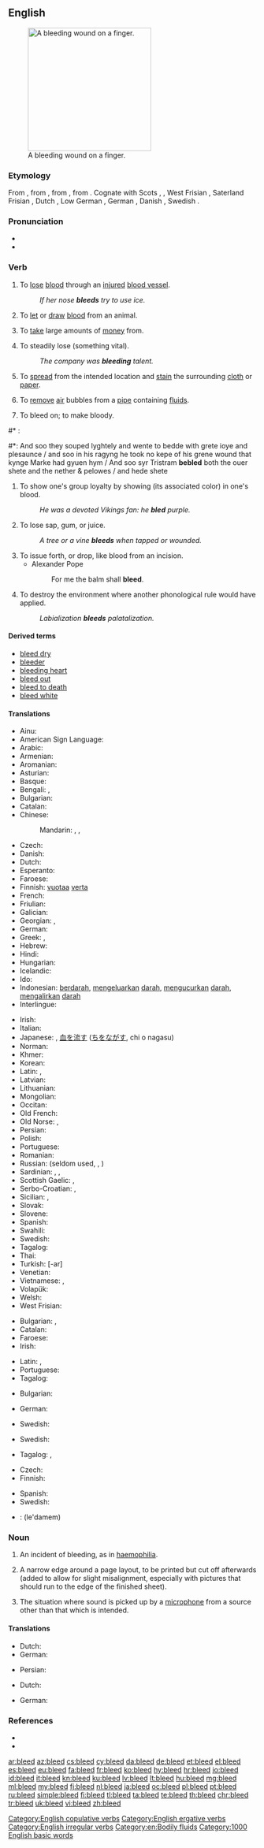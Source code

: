 ==English==
[[File:Bleeding finger.jpg|thumb|250px|upright|A bleeding wound on a finger.]]

===Etymology===
From {{etyl|enm|en}} {{m|enm|bleden}}, from {{etyl|ang|en}} {{m|ang|blēdan||to bleed}}, from {{etyl|gem-pro|en}} {{m|gem-pro|*blōþijaną||to bleed}}, from {{etyl|gem-pro|en}} {{m|gem-pro|*blōþą||blood}}. Cognate with Scots {{m|sco|blede}}, {{m|sco|bleid||to bleed}}, West Frisian {{term|bliede||to bleed|lang=fy}}, Saterland Frisian {{m|stq|bläide||to bleed}}, Dutch {{term|bloeden||to bleed|lang=nl}}, Low German {{term|blöden||to bleed|lang=nds}}, German {{term|bluten||to bleed|lang=de}}, Danish {{term|bløde||to bleed|lang=da}}, Swedish {{term|blöda||to bleed|lang=sv}}.

===Pronunciation===
* {{IPA|/ˈbliːd/|lang=en}}
* {{rhymes|iːd|lang=en}}

===Verb===
{{en-verb|bleeds|bleeding|bled}}

# {{context|intransitive|of an animal|lang=en}} To [[lose]] [[blood]] through an [[injured]] [[blood vessel]].
#: ''If her nose '''bleeds''' try to use ice.''
# {{context|transitive|lang=en}} To [[let]] or [[draw]] [[blood]] from an animal.
# {{context|transitive|lang=en}} To [[take]] large amounts of [[money]] from.
# {{context|transitive|lang=en}} To steadily lose (something vital).
#: ''The company was '''bleeding''' talent.''
# {{context|intransitive|of an ink or dye|lang=en}} To [[spread]] from the intended location and [[stain]] the surrounding [[cloth]] or [[paper]].
# {{context|transitive|lang=en}} To [[remove]] [[air]] bubbles from a [[pipe]] containing [[fluid]]s.
# {{context|obsolete|transitive|lang=en}} To bleed on; to make bloody.
<!--Prior quote:#*{{RQ:Mlry MrtArthr1|VIII}}:
#*:And so Sir Trystrames '''bledde''' bothe the over-shete and the neyther-shete, and the pylowes and the hede-shete.-->
#* {{RQ:Mlry MrtDrthr|10.14|2|VIII|xiv}}:
#*: And soo they souped lyghtely and wente to bedde with grete ioye and plesaunce / and soo in his ragyng he took no kepe of his grene wound that kynge Marke had gyuen hym / And soo syr Tristram '''bebled''' both the ouer shete and the nether & pelowes / and hede shete
# {{context|intransitive|copulative|lang=en}} To show one's group loyalty by showing (its associated color) in one's blood.
#: ''He was a devoted Vikings fan: he '''bled''' purple.''
# To lose sap, gum, or juice.
#: ''A tree or a vine '''bleeds''' when tapped or wounded.''
# To issue forth, or drop, like blood from an incision.
#* Alexander Pope
#*: For me the balm shall '''bleed'''.
# {{context|phonology|transitive|of a phonological rule|lang=en}} To destroy the environment where another phonological rule would have applied.
#: ''Labialization '''bleeds''' palatalization.''

====Derived terms====
* [[bleed dry]]
* [[bleeder]]
* [[bleeding heart]]
* [[bleed out]]
* [[bleed to death]]
* [[bleed white]]

====Translations====
{{trans-top|lose blood}}
* Ainu: {{t|ain|ケㇺヌ|tr=kemnu}}
* American Sign Language: {{t|ase|4@Nose-PalmBackFingerAcross Wiggle 4@NearNeck-PalmBackFingerAcross}}
* Arabic: {{t|ar|نزف|tr=nazafa}}
* Armenian: {{t|hy|արյունահոսել}}
* Aromanian: {{t|rup|sãndzinedzu}}
* Asturian: {{t|ast|sangrar}}
* Basque: {{t-needed|eu}}
* Bengali: {{t|bn|রক্ত ঝরা|sc=Beng}}, {{t|bn|রক্ত পড়া|sc=Beng}}
* Bulgarian: {{t|bg|тече кръв}}
* Catalan: {{t+|ca|sagnar}}
* Chinese:
*: Mandarin: {{t+check|cmn|出血}}, {{t+check|cmn|流血|tr=liúxuè|sc=Hani}}, {{t+check|cmn|放血|tr=fàngxuè|sc=Hani}}
* Czech: {{t|cs|krvácet}}
* Danish: {{t+|da|bløde}}
* Dutch: {{t+|nl|bloeden}}
* Esperanto: {{t|eo|sangi}}
* Faroese: {{t|fo|bløða}}
* Finnish: [[vuotaa]] [[veri|verta]]
* French: {{t+|fr|saigner}}
* Friulian: {{t|fur|sanganâ}}
* Galician: {{t+|gl|sangrar}}
* Georgian: {{t|ka|სისხლის დენა|sc=Geor}}, {{t|ka|სისხლდენა|sc=Geor}}
* German: {{t+|de|bluten}}
* Greek: {{t+|el|αιμορραγώ}}, {{t+|el|ματώνω}}
* Hebrew: {{t|he|דִּימֵּם|tr=dimem}}
* Hindi: {{t-needed|hi}}
* Hungarian: {{t+|hu|vérzik}}
* Icelandic: {{qualifier|impersonal}} {{t|is|blæða}}
* Ido: {{t+|io|sangifar}}
* Indonesian: [[darah|berdarah]], [[keluar|mengeluarkan]] [[darah]], [[kucur|mengucurkan]] [[darah]], [[alir|mengalirkan]] [[darah]]
* Interlingue: {{t|ie|sanguar}}
{{trans-mid}}
* Irish: {{t|ga|cuir fuil}}
* Italian: {{t+|it|sanguinare}}
* Japanese: {{t|ja|出血|alt=出血する|tr=しゅっけつする, shukketsu suru}}, [[血]]を[[流す]] ([[ち]]を[[ながす]], chi o nagasu)
* Norman: {{t|nrf|sangni}}
* Khmer: {{t|km|ចេញឈាម|tr=jeuñ chīəum}}
* Korean: {{t|ko|피를 흘리다|sc=Hang}}
* Latin: {{t|la|sanguinem mittō}}, {{t|la|sanguinō}}
* Latvian: {{t+|lv|asiņot}}
* Lithuanian: {{t+|lt|kraujuoti}}
* Mongolian: {{t|mn|хуудас дүүрэн зураг|sc=Cyrl}}
* Occitan: {{t+|oc|sagnar}}
* Old French: {{t|fro|saingnier}}
* Old Norse: {{t|non|blǿða}}, {{t|non|blœða}}
* Persian: {{t|fa|خون آمدن|tr=xun âmadan|sc=fa-Arab}}
* Polish: {{t+|pl|krwawić}}
* Portuguese: {{t+|pt|sangrar}}
* Romanian: {{t+|ro|sângera}}
* Russian: {{t+|ru|кровоточи́ть}} (seldom used, {{t|ru|име́ть кровотече́ние}}, {{t|ru|идёт кровь}})
* Sardinian: {{t|sc|sambenàre}}, {{t|sc|sambenàri}}, {{t|sc|sanguinai}}
* Scottish Gaelic: {{t|gd|leig fuil}}, {{qualifier|nose}} {{t|gd|leum}}
* Serbo-Croatian: {{t|sh|крва́рити}}, {{t+|sh|krváriti}}
* Sicilian: {{t+|scn|sanguniari}}, {{t+|scn|sanguinari}}
* Slovak: {{t|sk|krvácať}}
* Slovene: {{t+|sl|krvaveti}}
* Spanish: {{t+|es|sangrar}}
* Swahili: {{t-needed|sw}}
* Swedish: {{t+|sv|blöda}}
* Tagalog: {{t|tl|pagdugo}}
* Thai: {{t|th|ตกเลือด|tr=dtòk lêuat}}
* Turkish: {{t+|tr|kanamak}} [-ar]
* Venetian: {{t|vec|sanguenar}}
* Vietnamese: {{t|vi|chảy máu}}, {{t|vi|xuất huyết}}
* Volapük: {{t+|vo|bludön}}
* Welsh: {{t+|cy|gwaedu}}
* West Frisian: {{t|fy|bliede}}
{{trans-bottom}}

{{trans-top|draw blood}}
* Bulgarian: {{t|bg|проливам кръв}}, {{t|bg|пускам кръв}}
* Catalan: {{t+|ca|sagnar}}
* Faroese: {{t|fo|taka blóð úr æðr|alt=taka (einhvørjum) blóð úr æðr}}
* Irish: {{t|ga|fuiligh}}
{{trans-mid}}
* Latin: {{t|la|dēpleō}}, {{t|la|phlebotomō}}
* Portuguese: {{t+|pt|sangrar}}
* Tagalog: {{t|tl|duguan}}
{{trans-bottom}}

{{trans-top|take money from}}
* Bulgarian: {{t+|bg|обирам}}
{{trans-mid}}
* German: {{t+|de|ausbluten}}
{{trans-bottom}}

{{trans-top|steadily lose}}
* Swedish: {{t+|sv|blöda}}
{{trans-mid}}
{{trans-bottom}}

{{trans-top|spread and stain}}
* Swedish: {{t+|sv|blöda}}
{{trans-mid}}
* Tagalog: {{t|tl|pagkalat}}, {{t|tl|pagtae}}
{{trans-bottom}}

{{trans-top|remove air bubbles}}
* Czech: {{t|cs|odvzdušnit}}
* Finnish: {{t+|fi|ilmata}}
{{trans-mid}}
* Spanish: {{t+|es|purgar}}
* Swedish: {{t+|sv|lufta}}
{{trans-bottom}}

{{checktrans-top}}
* {{ttbc|he}}: {{t-check|he|לדמם}} (le'damem)
{{trans-bottom}}

===Noun===
{{en-noun}}

# An incident of bleeding, as in [[haemophilia]].
# {{context|printing|lang=en}} A narrow edge around a page layout, to be printed but cut off afterwards (added to allow for slight misalignment, especially with pictures that should run to the edge of the finished sheet).
# {{context|sound recording|lang=en}} The situation where sound is picked up by a [[microphone]] from a source other than that which is intended.

====Translations====
{{trans-top|incident of bleeding}}
* Dutch: {{t+|nl|bloeding}}
* German: {{t+|de|Blutung}}
{{trans-mid}}
* Persian: {{t+|fa|خونریزی|tr=xunrizi|sc=fa-Arab}}
{{trans-bottom}}

{{trans-top|edge around layout}}
* Dutch: {{t+|nl|afloop}}
{{trans-mid}}
* German: {{t|de|Beschnitt}}
{{trans-bottom}}

===References===
* {{R:Century 1911}}
* {{R:Webster 1913}}

[[Category:English copulative verbs]]
[[Category:English ergative verbs]]
[[Category:English irregular verbs]]
[[Category:en:Bodily fluids]]

[[Category:1000 English basic words]]
[[ar:bleed]]
[[az:bleed]]
[[cs:bleed]]
[[cy:bleed]]
[[da:bleed]]
[[de:bleed]]
[[et:bleed]]
[[el:bleed]]
[[es:bleed]]
[[eu:bleed]]
[[fa:bleed]]
[[fr:bleed]]
[[ko:bleed]]
[[hy:bleed]]
[[hr:bleed]]
[[io:bleed]]
[[id:bleed]]
[[it:bleed]]
[[kn:bleed]]
[[ku:bleed]]
[[lv:bleed]]
[[lt:bleed]]
[[hu:bleed]]
[[mg:bleed]]
[[ml:bleed]]
[[my:bleed]]
[[fj:bleed]]
[[nl:bleed]]
[[ja:bleed]]
[[oc:bleed]]
[[pl:bleed]]
[[pt:bleed]]
[[ru:bleed]]
[[simple:bleed]]
[[fi:bleed]]
[[tl:bleed]]
[[ta:bleed]]
[[te:bleed]]
[[th:bleed]]
[[chr:bleed]]
[[tr:bleed]]
[[uk:bleed]]
[[vi:bleed]]
[[zh:bleed]]